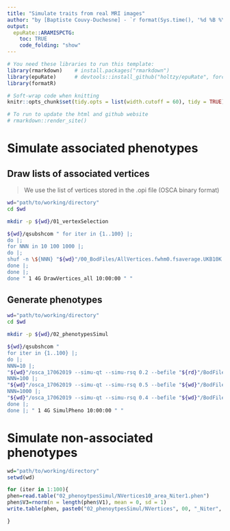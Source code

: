 ```yaml
---
title: "Simulate traits from real MRI images"
author: "by [Baptiste Couvy-Duchesne] - `r format(Sys.time(), '%d %B %Y')`"
output:
  epuRate::ARAMISPCTG:
    toc: TRUE
    code_folding: "show"
---
```


```r
# You need these libraries to run this template:
library(rmarkdown)    # install.packages("rmarkdown") 
library(epuRate)      # devtools::install_github("holtzy/epuRate", force=TRUE)
library(formatR)

# Soft-wrap code when knitting
knitr::opts_chunk$set(tidy.opts = list(width.cutoff = 60), tidy = TRUE)

# To run to update the html and github website
# rmarkdown::render_site()

```

# Simulate associated phenotypes 

## Draw lists of associated vertices

> We use the list of vertices stored in the .opi file (OSCA binary format)

```bash

wd="path/to/working/directory"
cd $wd

mkdir -p ${wd}/01_vertexSelection

${wd}/qsubshcom " for iter in {1..100} |;
do |;
for NNN in 10 100 1000 |;
do |;
shuf -n \${NNN} "${wd}"/00_BodFiles/AllVertices.fwhm0.fsaverage.UKB10K.QCed.STD.opi | awk '{ print \$2 }'  > "${wd}"/01_vertexSelection/NVertices\${NNN}_Niter\${iter} |;
done |;
done |;
done " 1 4G DrawVertices_all 10:00:00 " " 

```

## Generate phenotypes 

```bash

wd="path/to/working/directory"
cd $wd

mkdir -p ${wd}/02_phenotypesSimul

${wd}/qsubshcom " 
for iter in {1..100} |;
do |;
NNN=10 |;
"${wd}"/osca_17062019 --simu-qt --simu-rsq 0.2 --befile "${rd}"/BodFiles/AllVertices.fwhm0.fsaverage.UKB15K --simu-causal-loci "${wd}"/01_vertexSelection/NVertices\${NNN}_Niter\${iter} --out "${wd}"/02_phenotypesSimul/NVertices\${NNN}_Niter\${iter}  |;
NNN=100 |;
"${wd}"/osca_17062019 --simu-qt --simu-rsq 0.5 --befile "${wd}"/BodFiles/AllVertices.fwhm0.fsaverage.UKB15K --simu-causal-loci "${wd}"/01_vertexSelection/NVertices\${NNN}_Niter\${iter} --out "${wd}"/02_phenotypesSimul/NVertices\${NNN}_Niter\${iter}  |;
NNN=1000 |;
"${wd}"/osca_17062019 --simu-qt --simu-rsq 0.4 --befile "${wd}"/BodFiles/AllVertices.fwhm0.fsaverage.UKB15K --simu-causal-loci "${wd}"/01_vertexSelection/NVertices\${NNN}_Niter\${iter} --out "${wd}"/02_phenotypesSimul/NVertices\${NNN}_Niter\${iter}  |;
done |;
done |; " 1 4G SimulPheno 10:00:00 " " 

```

# Simulate non-associated phenotypes

```R

wd="path/to/working/directory"
setwd(wd)

for (iter in 1:100){
phen=read.table("02_phenoytpesSimul/NVertices10_area_Niter1.phen")  
phen$V3=rnorm(n = length(phen$V1), mean = 0, sd = 1)
write.table(phen, paste0("02_phenoytpesSimul/NVertices", 00, "_Niter", iter,".phen"), col.names = F, row.names = F, quote = F)

}

```

<br><br>
